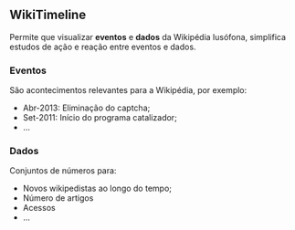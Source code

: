 == WikiTimeline ==
Permite que visualizar '''eventos''' e '''dados''' da Wikipédia lusófona, simplifica estudos de ação e reação entre eventos e dados.

=== Eventos ===
São acontecimentos relevantes para a Wikipédia, por exemplo: 
* Abr-2013: Eliminação do captcha;
* Set-2011: Início do programa catalizador;
* ...

=== Dados ===
Conjuntos de números para:
* Novos wikipedistas ao longo do tempo;
* Número de artigos
* Acessos
* ...
